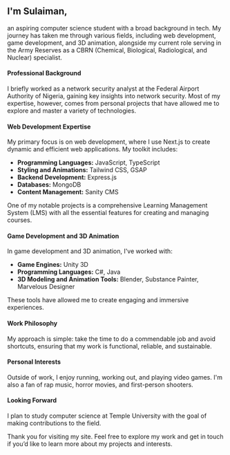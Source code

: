## I'm Sulaiman,

an aspiring computer science student with a broad background in tech. My journey has taken me through various fields, including web development, game development, and 3D animation, alongside my current role serving in the Army Reserves as a CBRN (Chemical, Biological, Radiological, and Nuclear) specialist.

#### Professional Background

I briefly worked as a network security analyst at the Federal Airport Authority of Nigeria, gaining key insights into network security. Most of my expertise, however, comes from personal projects that have allowed me to explore and master a variety of technologies.

#### Web Development Expertise

My primary focus is on web development, where I use Next.js to create dynamic and efficient web applications. My toolkit includes:

- **Programming Languages:** JavaScript, TypeScript
- **Styling and Animations:** Tailwind CSS, GSAP
- **Backend Development:** Express.js
- **Databases:** MongoDB
- **Content Management:** Sanity CMS

One of my notable projects is a comprehensive Learning Management System (LMS) with all the essential features for creating and managing courses.

#### Game Development and 3D Animation

In game development and 3D animation, I've worked with:

- **Game Engines:** Unity 3D
- **Programming Languages:** C#, Java
- **3D Modeling and Animation Tools:** Blender, Substance Painter, Marvelous Designer

These tools have allowed me to create engaging and immersive experiences.

#### Work Philosophy

My approach is simple: take the time to do a commendable job and avoid shortcuts, ensuring that my work is functional, reliable, and sustainable.

#### Personal Interests

Outside of work, I enjoy running, working out, and playing video games. I'm also a fan of rap music, horror movies, and first-person shooters.

#### Looking Forward

I plan to study computer science at Temple University with the goal of making contributions to the field.

Thank you for visiting my site. Feel free to explore my work and get in touch if you’d like to learn more about my projects and interests.
